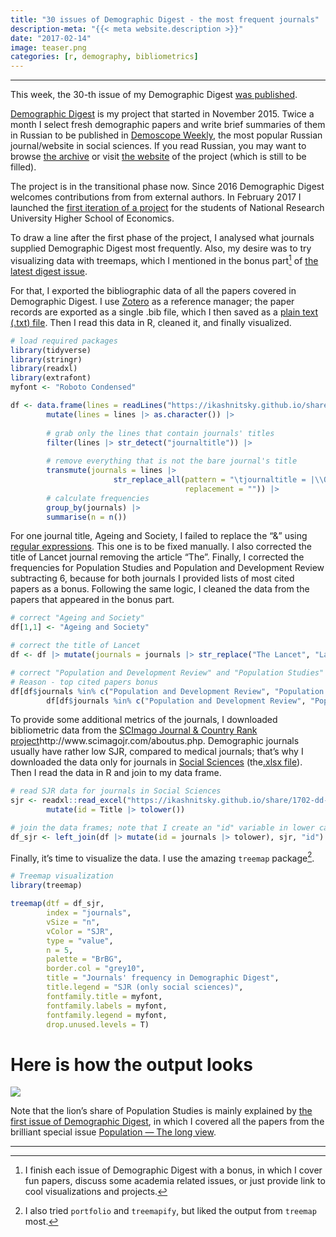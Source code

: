 ```yaml
---
title: "30 issues of Demographic Digest - the most frequent journals"
description-meta: "{{< meta website.description >}}"
date: "2017-02-14"
image: teaser.png
categories: [r, demography, bibliometrics]
---
```


***

This week, the 30-th issue of my Demographic Digest [was published](http://demoscope.ru/weekly/2017/0715/digest01.php).   

[Demographic Digest](/dd) is my project that started in November 2015. Twice a month I select fresh demographic papers and write brief summaries of them in Russian to be published in [Demoscope Weekly](http://demoscope.ru), the most popular Russian journal/website in social sciences. If you read Russian, you may want to browse [the archive](http://demoscope.ru/weekly/arc/arcdigest.php) or visit [the website](https://ikashnitsky.github.io/dem-digest/) of the project (which is still to be filled).  

The project is in the transitional phase now. Since 2016 Demographic Digest welcomes contributions from from external authors. In February 2017 I launched the [first iteration of a project](https://www.hse.ru/org/hse/pfair/199751652.html) for the students of National Research University Higher School of Economics.  

To draw a line after the first phase of the project, I analysed what journals supplied Demographic Digest most frequently. Also, my desire was to try visualizing data with treemaps, which I mentioned in the bonus part[^1] of [the latest digest issue](http://demoscope.ru/weekly/2017/0715/digest03.php).  

For that, I exported the bibliographic data of all the papers covered in Demographic Digest. I use [Zotero](https://www.zotero.org) as a reference manager; the paper records are exported as a single .bib file, which I then saved as a [plain text (.txt) file](/share/1702-dd-stats/dd-bib.txt). Then I read this data in R, cleaned it, and finally visualized.


```r
# load required packages
library(tidyverse)
library(stringr)
library(readxl)
library(extrafont)
myfont <- "Roboto Condensed"

df <- data.frame(lines = readLines("https://ikashnitsky.github.io/share/1702-dd-stats/dd-bib.txt")) |> 
        mutate(lines = lines |> as.character()) |> 
        
        # grab only the lines that contain journals' titles
        filter(lines |> str_detect("journaltitle")) |> 
        
        # remove everything that is not the bare journal's title
        transmute(journals = lines |> 
                       str_replace_all(pattern = "\tjournaltitle = |\\Q{\\E|\\Q}\\E,|\\Q}\\E", 
                                       replacement = "")) |> 
        # calculate frequencies
        group_by(journals) |> 
        summarise(n = n())
```

For one journal title, Ageing and Society, I failed to replace the "\&" using [regular expressions](https://www.rstudio.com/wp-content/uploads/2016/09/RegExCheatsheet.pdf). This one is to be fixed manually. I also corrected the title of Lancet journal removing the article "The". Finally, I corrected the frequencies for Population Studies and Population and Development Review subtracting 6, because for both journals I provided lists of most cited papers as a bonus. Following the same logic, I cleaned the data from the papers that appeared in the bonus part. 

```r
# correct "Ageing and Society"
df[1,1] <- "Ageing and Society"

# correct the title of Lancet
df <- df |> mutate(journals = journals |> str_replace("The Lancet", "Lancet"))

# correct "Population and Development Review" and "Population Studies" for 6 each
# Reason - top cited papers bonus
df[df$journals %in% c("Population and Development Review", "Population Studies"), 2] <- 
        df[df$journals %in% c("Population and Development Review", "Population Studies"), 2] - 6
```

To provide some additional metrics of the journals, I downloaded bibliometric data from the [SCImago Journal & Country Rank project]()http://www.scimagojr.com/aboutus.php. Demographic journals usually have rather low SJR, compared to medical journals; that's why I downloaded the data only for journals in [Social Sciences](http://www.scimagojr.com/journalrank.php?area=3300) (the[.xlsx file](/doc/misc/dd-stats/scimagojr.xlsx)). Then I read the data in R and join to my data frame.

```r
# read SJR data for journals in Social Sciences
sjr <- readxl::read_excel("https://ikashnitsky.github.io/share/1702-dd-stats/scimagojr.xlsx", 1) |> 
        mutate(id = Title |> tolower())

# join the data frames; note that I create an "id" variable in lower case
df_sjr <- left_join(df |> mutate(id = journals |> tolower), sjr, "id") 
```

Finally, it's time to visualize the data. I use the amazing `treemap` package[^2].

```r
# Treemap visualization
library(treemap)

treemap(dtf = df_sjr, 
        index = "journals", 
        vSize = "n", 
        vColor = "SJR", 
        type = "value",
        n = 5,
        palette = "BrBG", 
        border.col = "grey10", 
        title = "Journals' frequency in Demographic Digest",
        title.legend = "SJR (only social sciences)",
        fontfamily.title = myfont,
        fontfamily.labels = myfont,
        fontfamily.legend = myfont,
        drop.unused.levels = T)
```

# Here is how the output looks

![](treemap-dd-stats.png)

Note that the lion's share of Population Studies is mainly explained by [the first issue of Demographic Digest](http://demoscope.ru/weekly/2015/0661/digest01.php), in which I covered all the papers from the brilliant special issue [Population — The long view](http://www.tandfonline.com/toc/rpst20/69/sup1).  

***

[^1]: I finish each issue of Demographic Digest with a bonus, in which I cover fun papers, discuss some academia related issues, or just provide link to cool visualizations and projects.
[^2]: I also tried `portfolio` and `treemapify`, but liked the output from `treemap` most. 
